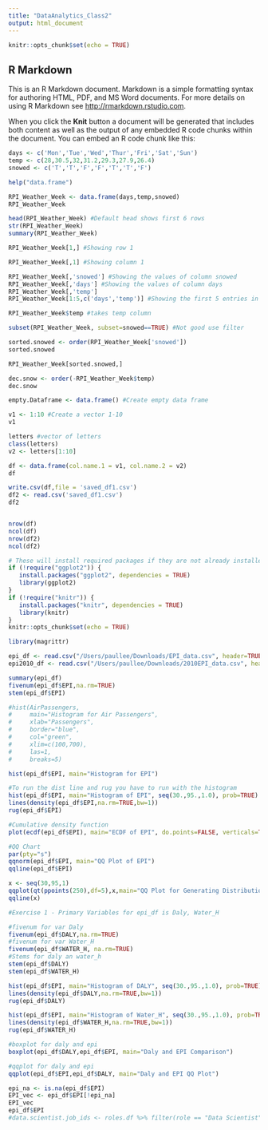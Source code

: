 ```yaml
---
title: "DataAnalytics_Class2"
output: html_document
---
```


```r
knitr::opts_chunk$set(echo = TRUE)
```

## R Markdown

This is an R Markdown document. Markdown is a simple formatting syntax for authoring HTML, PDF, and MS Word documents. For more details on using R Markdown see <http://rmarkdown.rstudio.com>.

When you click the **Knit** button a document will be generated that includes both content as well as the output of any embedded R code chunks within the document. You can embed an R code chunk like this:

```r

days <- c('Mon','Tue','Wed','Thur','Fri','Sat','Sun')
temp <- c(28,30.5,32,31.2,29.3,27.9,26.4)
snowed <- c('T','T','F','F','T','T','F')

help("data.frame")

RPI_Weather_Week <- data.frame(days,temp,snowed)
RPI_Weather_Week
```

```r
head(RPI_Weather_Week) #Default head shows first 6 rows
str(RPI_Weather_Week) 
summary(RPI_Weather_Week)
```

```r
RPI_Weather_Week[1,] #Showing row 1

RPI_Weather_Week[,1] #Showing column 1

RPI_Weather_Week[,'snowed'] #Showing the values of column snowed
RPI_Weather_Week[,'days'] #Showing the values of column days
RPI_Weather_Week[,'temp']
RPI_Weather_Week[1:5,c('days','temp')] #Showing the first 5 entries in columns days and temp

RPI_Weather_Week$temp #takes temp column

subset(RPI_Weather_Week, subset=snowed==TRUE) #Not good use filter

sorted.snowed <- order(RPI_Weather_Week['snowed'])
sorted.snowed

RPI_Weather_Week[sorted.snowed,]

dec.snow <- order(-RPI_Weather_Week$temp)
dec.snow

empty.Dataframe <- data.frame() #Create empty data frame

v1 <- 1:10 #Create a vector 1-10
v1

letters #vector of letters
class(letters)
v2 <- letters[1:10]

df <- data.frame(col.name.1 = v1, col.name.2 = v2)
df

write.csv(df,file = 'saved_df1.csv')
df2 <- read.csv('saved_df1.csv')
df2


nrow(df)
ncol(df)
nrow(df2)
ncol(df2)
```

```r
# These will install required packages if they are not already installed
if (!require("ggplot2")) {
   install.packages("ggplot2", dependencies = TRUE)
   library(ggplot2)
}
if (!require("knitr")) {
   install.packages("knitr", dependencies = TRUE)
   library(knitr)
}
knitr::opts_chunk$set(echo = TRUE)

library(magrittr)

```

```r
epi_df <- read.csv("/Users/paullee/Downloads/EPI_data.csv", header=TRUE)
epi2010_df <- read.csv("/Users/paullee/Downloads/2010EPI_data.csv", header=TRUE)

```

```r
summary(epi_df)
fivenum(epi_df$EPI,na.rm=TRUE)
stem(epi_df$EPI)

#hist(AirPassengers, 
#     main="Histogram for Air Passengers", 
#     xlab="Passengers", 
#     border="blue", 
#     col="green",
#     xlim=c(100,700),
#     las=1, 
#     breaks=5)

hist(epi_df$EPI, main="Histogram for EPI")

#To run the dist line and rug you have to run with the histogram 
hist(epi_df$EPI, main="Histogram of EPI", seq(30.,95.,1.0), prob=TRUE)
lines(density(epi_df$EPI,na.rm=TRUE,bw=1))
rug(epi_df$EPI)

#Cumulative density function
plot(ecdf(epi_df$EPI), main="ECDF of EPI", do.points=FALSE, verticals=TRUE)

#QQ Chart
par(pty="s")
qqnorm(epi_df$EPI, main="QQ Plot of EPI")
qqline(epi_df$EPI)

x <- seq(30,95,1)
qqplot(qt(ppoints(250),df=5),x,main="QQ Plot for Generating Distribution",xlab="Q-Q plot for tdsn")
qqline(x)

#Exercise 1 - Primary Variables for epi_df is Daly, Water_H

#fivenum for var Daly
fivenum(epi_df$DALY,na.rm=TRUE)
#fivenum for var Water_H
fivenum(epi_df$WATER_H, na.rm=TRUE)
#Stems for daly an water_h
stem(epi_df$DALY)
stem(epi_df$WATER_H)

hist(epi_df$EPI, main="Histogram of DALY", seq(30.,95.,1.0), prob=TRUE)
lines(density(epi_df$DALY,na.rm=TRUE,bw=1))
rug(epi_df$DALY)

hist(epi_df$EPI, main="Histogram of Water_H", seq(30.,95.,1.0), prob=TRUE)
lines(density(epi_df$WATER_H,na.rm=TRUE,bw=1))
rug(epi_df$WATER_H)

#boxplot for daly and epi
boxplot(epi_df$DALY,epi_df$EPI, main="Daly and EPI Comparison")

#qqplot for daly and epi
qqplot(epi_df$EPI,epi_df$DALY, main="Daly and EPI QQ Plot")
```
```r
epi_na <- is.na(epi_df$EPI)
EPI_vec <- epi_df$EPI[!epi_na]
EPI_vec
epi_df$EPI
#data.scientist.job_ids <- roles.df %>% filter(role == "Data Scientist") %>% select(job_id)

```










